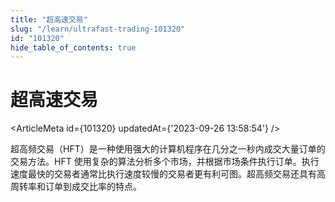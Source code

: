 ```yaml
---
title: "超高速交易"
slug: "/learn/ultrafast-trading-101320"
id: "101320"
hide_table_of_contents: true
---
```



# 超高速交易

<ArticleMeta id={101320} updatedAt={'2023-09-26 13:58:54'} />
<div className='border-solid border-b border-t-0 my-4 border-[var(--ifm-color-gray-300)]' />

超高频交易（HFT）是一种使用强大的计算机程序在几分之一秒内成交大量订单的交易方法。HFT 使用复杂的算法分析多个市场，并根据市场条件执行订单。执行速度最快的交易者通常比执行速度较慢的交易者更有利可图。超高频交易还具有高周转率和订单到成交比率的特点。
